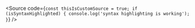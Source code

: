 
<Meta of={ButtonStories} />

<Source
  code={`const thisIsCustomSource = true;
if (isSyntaxHighlighted) {
  console.log('syntax highlighting is working');
}`}
/>
